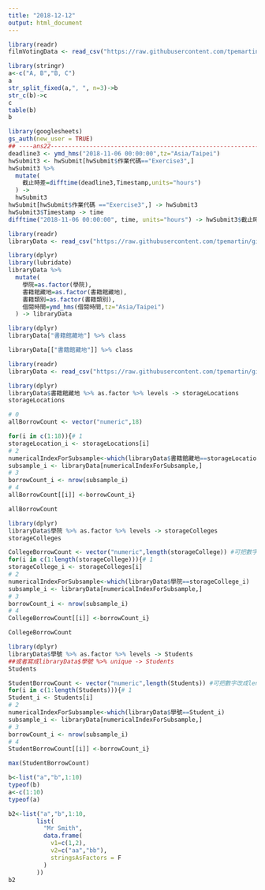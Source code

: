 ```yaml
---
title: "2018-12-12"
output: html_document
---
```

```r
library(readr)
filmVotingData <- read_csv("https://raw.githubusercontent.com/tpemartin/course-107-1-programming-for-data-science/master/data/%E7%AC%AC%E4%B8%89%E5%B1%86%E7%B6%93%E6%BF%9F%E6%92%AD%E5%AE%A2%E7%AB%B6%E8%B3%BD%E5%8F%83%E8%B3%BD%E4%BD%9C%E5%93%81%E6%8A%95%E7%A5%A8%E7%B5%90%E6%9E%9C%E6%A8%A3%E6%9C%AC%20-%20Sheet1.csv")

```



```r
library(stringr)
a<-c("A, B","B, C")
a
str_split_fixed(a,", ", n=3)->b
str_c(b)->c
c
table(b)
b
```
```r
library(googlesheets)
gs_auth(new_user = TRUE)
## ----ans22---------------------------------------------------------------
deadline3 <- ymd_hms("2018-11-06 00:00:00",tz="Asia/Taipei")
hwSubmit3 <- hwSubmit[hwSubmit$作業代碼=="Exercise3",]
hwSubmit3 %>%
  mutate(
    截止時差=difftime(deadline3,Timestamp,units="hours")
  ) -> 
  hwSubmit3
hwSubmit[hwSubmit$作業代碼 =="Exercise3",] -> hwSubmit3
hwSubmit3$Timestamp -> time
difftime("2018-11-06 00:00:00", time, units="hours") -> hwSubmit3$截止時差

```

```r
library(readr)
libraryData <- read_csv("https://raw.githubusercontent.com/tpemartin/github-data/master/library100_102.csv")
```

```r
library(dplyr)
library(lubridate)
libraryData %>%
  mutate(
    學院=as.factor(學院),
    書籍館藏地=as.factor(書籍館藏地),
    書籍類別=as.factor(書籍類別),
    借閱時間=ymd_hms(借閱時間,tz="Asia/Taipei")
  ) -> libraryData
```
```r
library(dplyr)
libraryData["書籍館藏地"] %>% class

libraryData[["書籍館藏地"]] %>% class
```

```r
library(readr)
libraryData <- read_csv("https://raw.githubusercontent.com/tpemartin/github-data/master/library100_102.csv")
```

```r
library(dplyr)
libraryData$書籍館藏地 %>% as.factor %>% levels -> storageLocations
storageLocations
```

```r
# 0
allBorrowCount <- vector("numeric",18)
```

```r
for(i in c(1:18)){# 1
storageLocation_i <- storageLocations[i] 
# 2
numericalIndexForSubsample<-which(libraryData$書籍館藏地==storageLocation_i)
subsample_i <- libraryData[numericalIndexForSubsample,]
# 3
borrowCount_i <- nrow(subsample_i)
# 4
allBorrowCount[[i]] <-borrowCount_i}

allBorrowCount
```

```r
library(dplyr)
libraryData$學院 %>% as.factor %>% levels -> storageColleges
storageColleges
```

```r
CollegeBorrowCount <- vector("numeric",length(storageCollege)) #可把數字改成length()
for(i in c(1:length(storageCollege))){# 1
storageCollege_i <- storageColleges[i] 
# 2
numericalIndexForSubsample<-which(libraryData$學院==storageCollege_i)
subsample_i <- libraryData[numericalIndexForSubsample,]
# 3
borrowCount_i <- nrow(subsample_i)
# 4
CollegeBorrowCount[[i]] <-borrowCount_i}

CollegeBorrowCount

```


```r
library(dplyr)
libraryData$學號 %>% as.factor %>% levels -> Students
##或者寫成libraryData$學號 %>% unique -> Students
Students
```

```r
StudentBorrowCount <- vector("numeric",length(Students)) #可把數字改成length()
for(i in c(1:length(Students))){# 1
Student_i <- Students[i] 
# 2
numericalIndexForSubsample<-which(libraryData$學號==Student_i)
subsample_i <- libraryData[numericalIndexForSubsample,]
# 3
borrowCount_i <- nrow(subsample_i)
# 4
StudentBorrowCount[[i]] <-borrowCount_i}

max(StudentBorrowCount)
```

```r
b<-list("a","b",1:10)
typeof(b)
a<-c(1:10)
typeof(a)
```

```r
b2<-list("a","b",1:10,
        list(
          "Mr Smith",
          data.frame(
            v1=c(1,2),
            v2=c("aa","bb"),
            stringsAsFactors = F
          )
        ))
b2
```

```r

```

